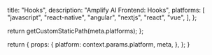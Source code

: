 
  title: "Hooks",
  description:
    "Amplify AI Frontend: Hooks",
  platforms: [
    "javascript",
    "react-native",
    "angular",
    "nextjs",
    "react",
    "vue",
  ],
};

  return getCustomStaticPath(meta.platforms);
};

  return {
    props: {
      platform: context.params.platform,
      meta,
    },
  };
}
